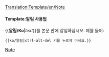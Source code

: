 <noinclude>[[Translation:Template/en/Note]]</noinclude>{{en/Ambox| type  = notice
| text  = <strong>알림</strong><br/>{{{1|이 틀을 추가했음에도 알림 내용을 작성하지 않는 경우, 이 틀은 제거되거나 업데이트되어야 합니다.}}}
}}<noinclude>

====Template:알림 사용법====
<nowiki>{{</nowiki>'''알림/Ko'''|''text''<nowiki>}}</nowiki>를 본문 안에 삽입하십시오. 예를 들어:
<pre>{{ko/알림|ctrl-alt-del 키를 누르지 마세요.}}</pre>

[[Category:en/Message boxes|Note]]</noinclude>